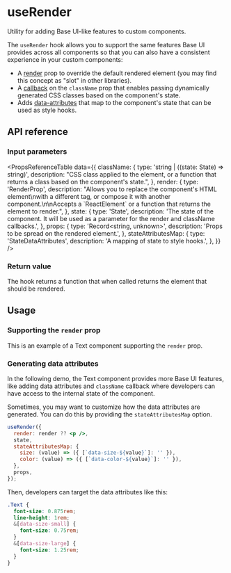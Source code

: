 # useRender

<Subtitle>Utility for adding Base UI-like features to custom components.</Subtitle>
<Meta name="description" content="Utility for adding Base UI-like features to custom components." />

The `useRender` hook allows you to support the same features Base UI provides across all components so that you can also have a consistent experience in your custom components:

- A [render](/react/handbook/composition) prop to override the default rendered element (you may find this concept as "slot" in other libraries).
- A [callback](/react/handbook/styling#css-classes) on the `className` prop that enables passing dynamically generated CSS classes based on the component's state.
- Adds [data-attributes](https://base-ui.com/react/handbook/styling#data-attributes) that map to the component's state that can be used as style hooks.

## API reference

### Input parameters

<PropsReferenceTable
  data={{
    className: {
      type: 'string | ((state: State) => string)',
      description:
        "CSS class applied to the element, or a function that returns a class based on the component's state.",
    },
    render: {
      type: 'RenderProp<State>',
      description:
        "Allows you to replace the component's HTML element\nwith a different tag, or compose it with another component.\n\nAccepts a \`ReactElement\` or a function that returns the element to render.",
    },
    state: {
      type: 'State',
      description:
        'The state of the component. It will be used as a parameter for the render and className callbacks.',
    },
    props: {
      type: 'Record<string, unknown>',
      description: 'Props to be spread on the rendered element.',
    },
    stateAttributesMap: {
      type: 'StateDataAttributes<State>',
      description: 'A mapping of state to style hooks.',
    },
  }}
/>

### Return value

The hook returns a function that when called returns the element that should be rendered.

## Usage

### Supporting the `render` prop

This is an example of a Text component supporting the `render` prop.

<Demo path="./demos/render" />

### Generating data attributes

In the following demo, the Text component provides more Base UI features, like adding data attributes and `className` callback where developers can have access to the internal state of the component.

<Demo path="./demos/data-attributes" />

Sometimes, you may want to customize how the data attributes are generated. You can do this by providing the `stateAttributesMap` option.

```jsx
useRender({
  render: render ?? <p />,
  state,
  stateAttributesMap: {
    size: (value) => ({ [`data-size-${value}`]: '' }),
    color: (value) => ({ [`data-color-${value}`]: '' }),
  },
  props,
});
```

Then, developers can target the data attributes like this:

```css
.Text {
  font-size: 0.875rem;
  line-height: 1rem;
  &[data-size-small] {
    font-size: 0.75rem;
  }
  &[data-size-large] {
    font-size: 1.25rem;
  }
}
```

